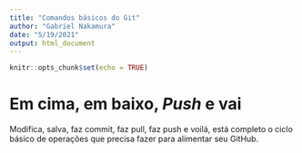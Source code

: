 ```yaml
---
title: "Comandos básicos do Git"
author: "Gabriel Nakamura"
date: "5/19/2021"
output: html_document
---
```


```r
knitr::opts_chunk$set(echo = TRUE)
```

# Em cima, em baixo, *Push* e vai

Modifica, salva, faz commit, faz pull, faz push e voilá, está completo o ciclo básico de operações que precisa fazer para alimentar seu GitHub.



